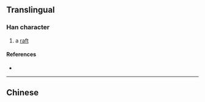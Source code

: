 {{character info}}
==Translingual==

===Han character===
{{Han char|rn=85|rad=水|as=05|sn=8|four=34100|canj=EODI|ids=⿰氵付}}

# a [[raft]]

====References====
* {{Han ref|kx=0618.100|dkj=17321|dj=1013.070|hdz=31588.040|uh=6CED|ud=27885|bh=CCFD|bd=52477}}

----

==Chinese==
{{zh-see|桴|a}}